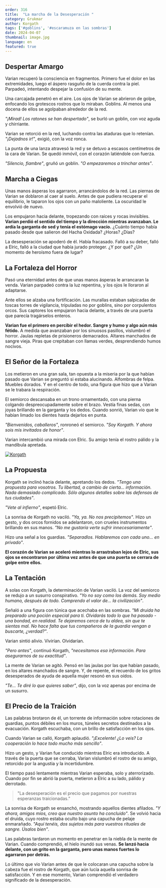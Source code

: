 ```yaml
---
order: 316
title:  "La marcha de la Desesperación "
category: Grukmar
author: Korgath
tags: ['#goblins', '#escaramuza en las sombras']
date: 2024-04-07
thumbnail: image.jpg
language: en
featured: true
---
```


## Despertar Amargo

Varian recuperó la consciencia en fragmentos. Primero fue el dolor en las extremidades, luego el áspero rasguño de la cuerda contra la piel. Parpadeó, intentando despejar la confusión de su mente.

Una carcajada penetró en el aire. Los ojos de Varian se abrieron de golpe, enfocando los grotescos rostros que lo miraban. Goblins. Al menos una docena de ellos se agolpaban alrededor de la red.

*"¡Mirad! Los ratones se han despertado"*, se burló un goblin, con voz aguda y chirriante.

Varian se retorció en la red, luchando contra las ataduras que lo retenían. *"¡Dejadnos ir!"*, exigió, con la voz ronca.

La punta de una lanza atravesó la red y se detuvo a escasos centímetros de la cara de Varian. Se quedó inmóvil, con el corazón latiéndole con fuerza.

*"Silencio, fiambre"*, gruñó un goblin. *"O empezaremos a trinchar antes"*.

## Marcha a Ciegas

Unas manos ásperas los agarraron, arrancándolos de la red. Las piernas de Varian se doblaron al caer al suelo. Antes de que pudiera recuperar el equilibrio, le taparon los ojos con un paño maloliente. La oscuridad le envolvió de nuevo.

Los empujaron hacia delante, tropezando con raíces y rocas invisibles. **Varian perdió el sentido del tiempo y la dirección mientras avanzaban. Le ardía la garganta de sed y tenía el estómago vacío.** ¿Cuánto tiempo había pasado desde que salieron del Hacha Oxidada? ¿Horas? ¿Días?

La desesperación se apoderó de él. Había fracasado. Falló a su deber, falló a Elric, falló a la ciudad que había jurado proteger. ¿Y por qué? ¿Un momento de heroísmo fuera de lugar?

## La Fortaleza del Horror

Pasó una eternidad antes de que unas manos ásperas le arrancaran la venda. Varian parpadeó contra la luz repentina, y los ojos le lloraron al adaptarse.

Ante ellos se alzaba una fortificación. Las murallas estaban salpicadas de toscas torres de vigilancia, tripuladas no por goblins, sino por corpulentos orcos. Sus captores los empujaron hacia delante, a través de una puerta que parecía tragárselos enteros.

**Varian fue el primero en percibir el hedor. Sangre y humo y algo aún más fétido.** A medida que avanzaban por los sinuosos pasillos, vislumbró el horror. Jaulas repletas de prisioneros demacrados. Altares manchados de sangre vieja. Piras que crepitaban con llamas verdes, desprendiendo humos nocivos.

## El Señor de la Fortaleza

Los metieron en una gran sala, tan opuesta a la miseria por la que habían pasado que Varian se preguntó si estaba alucinando. Alfombras de felpa. Muebles dorados. Y en el centro de todo, una figura que hizo que a Varian se le trabara la respiración.

El semiorco descansaba en un trono ornamentado, con una pierna colgando despreocupadamente sobre el brazo. Vestía finas sedas, con joyas brillando en la garganta y los dedos. Cuando sonrió, Varian vio que le habían limado los dientes hasta dejarlos en punta.

*"Bienvenidos, caballeros"*, ronroneó el semiorco. *"Soy Korgath. Y ahora sois mis invitados de honor"*.

Varian intercambió una mirada con Elric. Su amigo tenía el rostro pálido y la mandíbula apretada.

[![Korgath](https://i.imgur.com/wTncNup.jpeg)](https://i.imgur.com/wTncNup.jpeg)

## La Propuesta

Korgath se inclinó hacia delante, apretando los dedos. *"Tengo una propuesta para vosotros. Tu libertad, a cambio de cierta... información. Nada demasiado complicado. Sólo algunos detalles sobre las defensas de tus ciudades"*.

*"Vete al infierno"*, espetó Elric.

La sonrisa de Korgath no vaciló. *"Ya, ya. No nos precipitemos"*. Hizo un gesto, y dos orcos fornidos se adelantaron, con crueles instrumentos brillando en sus manos. *"No me gustaría verte sufrir innecesariamente"*.

Hizo una señal a los guardias. *"Separadlos. Hablaremos con cada uno... en privado"*.

**El corazón de Varian se aceleró mientras lo arrastraban lejos de Elric, sus ojos se encontraron por última vez antes de que una puerta se cerrara de golpe entre ellos.**

## La Tentación

A solas con Korgath, la determinación de Varian vaciló. La voz del semiorco se redujo a un susurro conspirativo. *"Yo no soy como los demás. Soy medio humano, después de todo. Comprendo el valor de... la civilización"*.

Señaló a una figura con túnica que acechaba en las sombras. *"Mi druida ha preparado una poción especial para ti. Olvidarás todo lo que ha pasado - una bondad, en realidad. Te dejaremos cerca de tu aldea, sin que te sientas mal. No hace falta que tus compañeros de la guardia vengan a buscarte, ¿verdad?"*.

Varian sintió alivio. Vivirían. Olvidarían.

*"Pero antes"*, continuó Korgath, *"necesitamos esa información. Para asegurarnos de su exactitud"*.

La mente de Varian se agitó. Pensó en las jaulas por las que habían pasado, en los altares manchados de sangre. Y, de repente, el recuerdo de los gritos desesperados de ayuda de aquella mujer resonó en sus oídos.

*"Te... Te diré lo que quieres saber"*, dijo, con la voz apenas por encima de un susurro.

## El Precio de la Traición

Las palabras brotaron de él, un torrente de información sobre rotaciones de guardias, puntos débiles en los muros, túneles secretos destinados a la evacuación. Korgath escuchaba, con un brillo de satisfacción en los ojos.

Cuando Varian se calló, Korgath aplaudió. *"¡Excelente! ¿Lo veis? La cooperación lo hace todo mucho más sencillo"*.

Hizo un gesto, y Varian fue conducido mientras Elric era introducido. A través de la puerta que se cerraba, Varian vislumbró el rostro de su amigo, retorcido por la angustia y la incertidumbre.

El tiempo pasó lentamente mientras Varian esperaba, solo y aterrorizado. Cuando por fin se abrió la puerta, metieron a Elric a su lado, pálido y derrotado.

> "La desesperación es el precio que pagamos por nuestras esperanzas traicionadas."

La sonrisa de Korgath se ensanchó, mostrando aquellos dientes afilados. *"Y ahora, amigos míos, creo que nuestro asunto ha concluido"*. Se volvió hacia el druida, cuyo rostro estaba oculto bajo una capucha de pelaje enmarañado. *"Aquí tenéis, dos sujetos más para vuestros rituales de sangre. Úsalos bien"*.

Las palabras tardaron un momento en penetrar en la niebla de la mente de Varian. Cuando comprendió, el hielo inundó sus venas. **Se lanzó hacia delante, con un grito en la garganta, pero unas manos fuertes lo agarraron por detrás.**

Lo último que vio Varian antes de que le colocaran una capucha sobre la cabeza fue el rostro de Korgath, que aún lucía aquella sonrisa de satisfacción. Y en ese momento, Varian comprendió el verdadero significado de la desesperación.